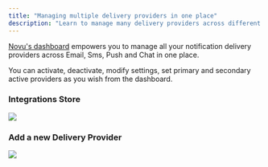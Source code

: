 ```yaml
---
title: "Managing multiple delivery providers in one place"
description: "Learn to manage many delivery providers across different channels in one dashboard"
---
```


[Novu's dashboard](https://web.novu.co/integrations) empowers you to manage all your notification delivery providers across Email, Sms, Push and Chat in one place.

You can activate, deactivate, modify settings, set primary and secondary active providers as you wish from the dashboard. 


### Integrations Store

<Frame caption="All Delivery providers in one place">
<img src="/images/integrations-store.png" />
</Frame>

### Add a new Delivery Provider 

<Frame caption="Add new delivery provider across any channel">
<img src="/images/add-new-provider.png" />
</Frame>
